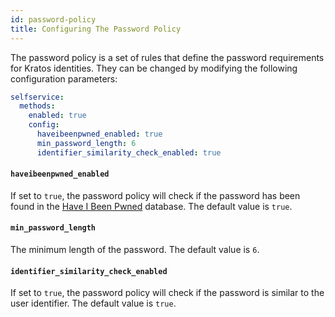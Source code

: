 ```yaml
---
id: password-policy
title: Configuring The Password Policy
---
```


The password policy is a set of rules that define the password requirements for
Kratos identities. They can be changed by modifying the following configuration
parameters:

```yaml title=path/to/kratos/config.yml
selfservice:
  methods:
    enabled: true
    config:
      haveibeenpwned_enabled: true
      min_password_length: 6
      identifier_similarity_check_enabled: true
```

#### `haveibeenpwned_enabled`

If set to `true`, the password policy will check if the password has been found
in the [Have I Been Pwned](https://haveibeenpwned.com/) database. The default
value is `true`.

#### `min_password_length`

The minimum length of the password. The default value is `6`.

#### `identifier_similarity_check_enabled`

If set to `true`, the password policy will check if the password is similar to
the user identifier. The default value is `true`.
